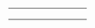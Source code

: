 {| style="float: left; padding: 0px 5px;"
| {{{image}}}
| width="125pt" align="left" | {{{text}}}
|}